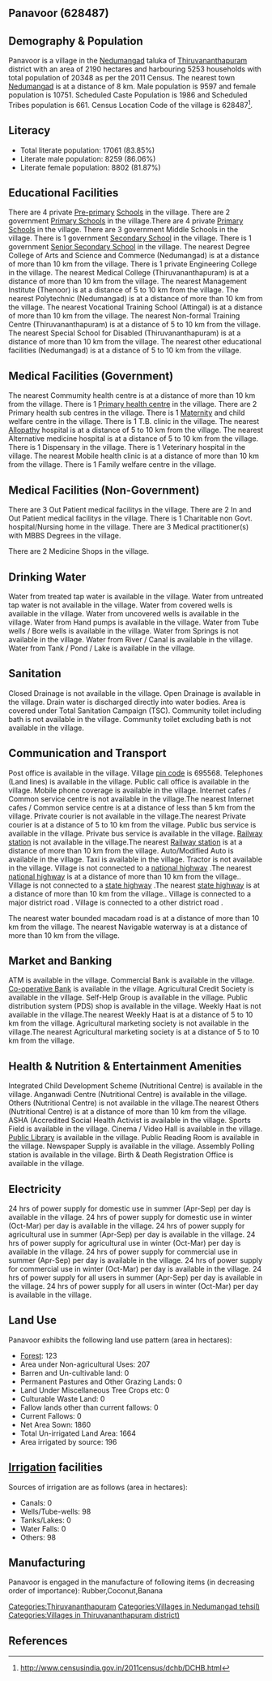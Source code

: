 {{Infobox settlement
| name=Panavoor
| native_name=
| native_name_lang=
| other_name=
| nickname=
| settlement_type=Village
| image_skyline=
| image_alt=
| image_caption=
| pushpin_map=India Kerala
| pushpin_label_position=right
| pushpin_map_alt=
| pushpin_map_caption=Location in Kerala, India
| latd=
| latm=
| lats=
| latNS=
| longd=
| longm=
| longs=
| longEW=
| coordinates_display=inline,title
| subdivision_type=Country
| subdivision_name={{flag|India}}
| subdivision_type1=[[States and territories of India|State]]
| subdivision_name1=Kerala 
| subdivision_type2=[[List of districts of India|District]]
| subdivision_name2=Thiruvananthapuram
| subdivision_type3=Tahsil
| subdivision_name3=Nedumangad
| website=
| established_title=<!-- Established -->
| established_date=
| founder=
| named_for=
| government_type=
| governing_body=
| unit_pref=Metric=
| area_footnotes=
| area_rank=
| area_total_km2=21.90
| elevation_footnotes=
| elevation_m=
| population_total=20348
| population_as_of=2011
| population_rank=
| population_density_km2=929
| population_demonym=
| population_footnotes=
| demographics_type1=Languages
| demographics1_title1=Official
| demographics1_info1=[[Malayalam language|Malayalam]]
| timezone1=[[Indian Standard Time|IST]]
| utc_offset1==+5:30
| postal_code_type=[[Postal Index Number|PIN]]
| postal_code=695568
| area_code_type=Telephone code
| area_code=
| registration_plate=
| blank1_name_sec1=Nearest city
| blank1_info_sec1=[[Nedumangad]]
| blank2_name_sec1=[[Human sex ratio|Sex ratio]]
| blank2_info_sec1=1120 [[male|♂]]/[[female|♀]]
| blank3_name_sec1=Literacy
| blank3_info_sec1=83.85%
| blank1_name_sec2=[[2011 Census of India|2011 census]] code
| blank1_info_sec2=628487
| footnotes=
}}

== Panavoor (628487) ==

== Demography & Population ==

Panavoor is a village in the [[Nedumangad]] taluka of [[Thiruvananthapuram]] district with an area of 2190 hectares and harbouring 5253 households with total population of 20348 as per the 2011 Census. The nearest town [[Nedumangad]] is at a distance of 8 km. Male population is 9597 and female population is 10751. Scheduled Caste Population is 1986 and Scheduled Tribes population is 661. Census Location Code of the village is 628487<ref>http://www.censusindia.gov.in/2011census/dchb/DCHB.html</ref>.


== Literacy ==  
* Total literate population: 17061 (83.85%)
* Literate male population: 8259 (86.06%)
* Literate female population: 8802 (81.87%)


== Educational Facilities ==  
There are 4 private [[Pre-primary]] [[School]]s in the village.
There are 2 government [[Primary School]]s in the village.There are 4 private [[Primary School]]s in the village.
There are 3 government Middle Schools in the village.
There is 1 government [[Secondary School]] in the village.
There is 1 government [[Senior Secondary School]] in the village.
The nearest Degree College of Arts and Science and Commerce (Nedumangad) is at a distance of more than 10 km from the village.
There is 1 private Engineering College in the village.
The nearest Medical College (Thiruvananthapuram) is at a distance of more than 10 km from the village.
The nearest Management Institute (Thenoor) is at a distance of 5 to 10 km from the village.
The nearest Polytechnic (Nedumangad) is at a distance of more than 10 km from the village.
The nearest Vocational Training School (Attingal) is at a distance of more than 10 km from the village.
The nearest Non-formal Training Centre (Thiruvananthapuram) is at a distance of 5 to 10 km from the village.
The nearest Special School for Disabled (Thiruvananthapuram) is at a distance of more than 10 km from the village.
The nearest other educational facilities (Nedumangad) is at a distance of 5 to 10 km from the village.


== Medical Facilities (Government) ==
The nearest Commumity health centre is at a distance of more than 10 km from the village.
There is 1 [[Primary health centre]] in the village.
There are 2 Primary health sub centres in the village.
There is 1 [[Maternity]] and child welfare centre in the village.
There is 1 T.B. clinic in the village.
The nearest [[Allopathy]] hospital is at a distance of 5 to 10 km from the village.
The nearest Alternative medicine hospital is at a distance of 5 to 10 km from the village.
There is 1 Dispensary in the village.
There is 1 Veterinary hospital in the village.
The nearest Mobile health clinic is at a distance of more than 10 km from the village.
There is 1 Family welfare centre in the village.


== Medical Facilities (Non-Government) ==
There are 3 Out Patient medical facilitys in the village.
There are 2 In and Out Patient medical facilitys in the village.
There is 1 Charitable non Govt. hospital/Nursing home in the village.
There are 3 Medical practitioner(s) with MBBS Degrees in the village.



There are 2 Medicine Shops in the village.



== Drinking Water ==
Water from treated tap water is available in the village.
Water from untreated tap water is not available in the village.
Water from covered wells is available in the village.
Water from uncovered wells is available in the village.
Water from Hand pumps is available in the village.
Water from Tube wells / Bore wells is available in the village.
Water from Springs is not available in the village.
Water from River / Canal is available in the village.
Water from Tank / Pond / Lake is available in the village.


== Sanitation ==
Closed Drainage is not available in the village.
Open Drainage is available in the village.
Drain water is discharged directly into water bodies.
Area is covered under Total Sanitation Campaign (TSC).
Community toilet including bath is not available in the village.
Community toilet excluding bath is not available in the village.


== Communication and Transport ==
Post office is available in the village.
Village [[pin code]] is 695568.
Telephones (Land lines) is available in the village.
Public call office is available in the village.
Mobile phone coverage is available in the village.
Internet cafes / Common service centre is not available in the village.The nearest Internet cafes / Common service centre is at a distance of less than 5 km from the village.
Private courier is not available in the village.The nearest Private courier is at a distance of 5 to 10 km from the village.
Public bus service is available in the village.
Private bus service is available in the village.
[[Railway station]] is not available in the village.The nearest [[Railway station]] is at a distance of more than 10 km from the village.
Auto/Modified Auto is available in the village.
Taxi is available in the village.
Tractor is not available in the village.
Village is not connected to a [[national highway]] .The nearest [[national highway]] is at a distance of more than 10 km from the village..
Village is not connected to a [[state highway]] .The nearest [[state highway]] is at a distance of more than 10 km from the village..
Village is connected to a major district road    .
Village is connected to a other district road  .


The nearest water bounded macadam road is at a distance of more than 10 km from the village.
The nearest Navigable waterway is at a distance of more than 10 km from the village.



== Market and Banking ==
ATM is available in the village.
Commercial Bank is available in the village.
[[Co-operative Bank]] is available in the village.
Agricultural Credit Society is available in the village.
Self-Help Group is available in the village.
Public distribution system (PDS) shop is available in the village.
Weekly Haat is not available in the village.The nearest Weekly Haat is at a distance of 5 to 10 km from the village.
Agricultural marketing society is not available in the village.The nearest Agricultural marketing society is at a distance of 5 to 10 km from the village.


== Health & Nutrition & Entertainment Amenities ==
Integrated Child Development Scheme (Nutritional Centre) is available in the village.
Anganwadi Centre (Nutritional Centre) is available in the village.
Others (Nutritional Centre) is not available in the village.The nearest Others (Nutritional Centre) is at a distance of more than 10 km from the village.
ASHA (Accredited Social Health Activist is available in the village.
Sports Field is available in the village.
Cinema / Video Hall is available in the village.
[[Public Library]] is available in the village.
Public Reading Room is available in the village.
Newspaper Supply is available in the village.
Assembly Polling station is available in the village.
Birth & Death Registration Office is available in the village.


== Electricity ==
24 hrs of power supply for domestic use in summer (Apr-Sep) per day is available in the village.
24 hrs of power supply for domestic use in winter (Oct-Mar) per day is available in the village.
24 hrs of power supply for agricultural use in summer (Apr-Sep) per day is available in the village.
24 hrs of power supply for agricultural use in winter (Oct-Mar) per day is available in the village.
24 hrs of power supply for commercial use in summer (Apr-Sep) per day is available in the village.
24 hrs of power supply for commercial use in winter (Oct-Mar) per day is available in the village.
24 hrs of power supply for all users in summer (Apr-Sep) per day is available in the village.
24 hrs of power supply for all users in winter (Oct-Mar) per day is available in the village.


== Land Use ==
Panavoor exhibits the following land use pattern (area in hectares):
* [[Forest]]: 123
* Area under Non-agricultural Uses: 207
* Barren and Un-cultivable land: 0
* Permanent Pastures and Other Grazing Lands: 0
* Land Under Miscellaneous Tree Crops etc: 0
* Culturable Waste Land: 0
* Fallow lands other than current fallows: 0
* Current Fallows: 0
* Net Area Sown: 1860
* Total Un-irrigated Land Area: 1664
* Area irrigated by source: 196


== [[Irrigation]] facilities ==
Sources of irrigation are as follows (area in hectares):
* Canals: 0
* Wells/Tube-wells: 98
* Tanks/Lakes: 0
* Water Falls: 0
* Others: 98


== Manufacturing ==
Panavoor is engaged in the manufacture of following items (in decreasing order of importance): Rubber,Coconut,Banana


[[Categories:Thiruvananthapuram]]
[[Categories:Villages in Nedumangad tehsil)]]
[[Categories:Villages in Thiruvananthapuram district)]]


== References ==
{{Reflist}}


